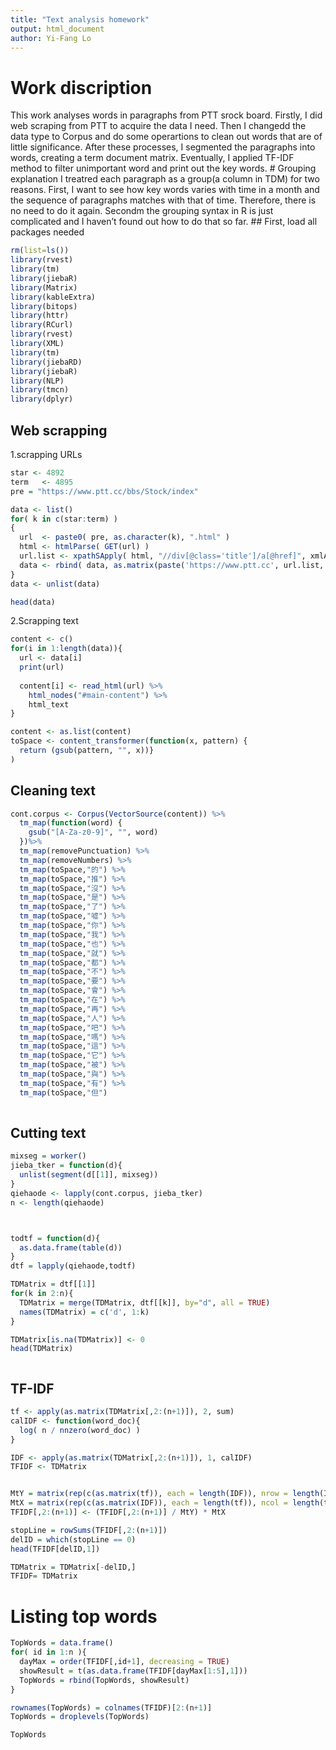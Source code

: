 ---
title: "Text analysis homework"
output: html_document
author: Yi-Fang Lo
---
# Work discription
This work analyses words in paragraphs from PTT srock board. Firstly, I did  web scraping from PTT to acquire the data I need. Then I changedd the data type to Corpus and do some operartions to clean out words that are of little significance. After these processes, I segmented the paragraphs into words, creating a term document matrix. Eventually, I applied TF-IDF method to filter unimportant word and print out the key words.
# Grouping explanation
I treatred each paragraph as a group(a column in TDM) for two reasons. First, I want to see how key words varies with time in a month and the sequence of paragraphs matches with that of time. Therefore, there is no need to do it again. Secondm the grouping syntax in R is just complicated and I haven't found out how to do that so far.
## First, load all packages needed

```{r}
rm(list=ls())
library(rvest)
library(tm)
library(jiebaR)
library(Matrix)
library(kableExtra)
library(bitops)
library(httr)
library(RCurl)
library(rvest)
library(XML)
library(tm)
library(jiebaRD)
library(jiebaR)
library(NLP)
library(tmcn)
library(dplyr)

```
## Web scrapping
 
 1.scrapping URLs
 
```{r}
star <- 4892 
term   <- 4895
pre = "https://www.ptt.cc/bbs/Stock/index"

data <- list()
for( k in c(star:term) )
{
  url  <- paste0( pre, as.character(k), ".html" )
  html <- htmlParse( GET(url) )
  url.list <- xpathSApply( html, "//div[@class='title']/a[@href]", xmlAttrs )
  data <- rbind( data, as.matrix(paste('https://www.ptt.cc', url.list, sep='')) )
}
data <- unlist(data)

head(data)


```

 2.Scrapping text

```{r}
content <- c()
for(i in 1:length(data)){
  url <- data[i]
  print(url)
  
  content[i] <- read_html(url) %>% 
    html_nodes("#main-content") %>%
    html_text
}

content <- as.list(content)
toSpace <- content_transformer(function(x, pattern) {
  return (gsub(pattern, "", x))}
)


```

## Cleaning text

```{r}
cont.corpus <- Corpus(VectorSource(content)) %>% 
  tm_map(function(word) { 
    gsub("[A-Za-z0-9]", "", word)
  })%>%
  tm_map(removePunctuation) %>%
  tm_map(removeNumbers) %>%
  tm_map(toSpace,"的") %>%
  tm_map(toSpace,"推") %>%
  tm_map(toSpace,"沒") %>%
  tm_map(toSpace,"是") %>%
  tm_map(toSpace,"了") %>%
  tm_map(toSpace,"噓") %>%
  tm_map(toSpace,"你") %>%
  tm_map(toSpace,"我") %>%
  tm_map(toSpace,"也") %>%
  tm_map(toSpace,"就") %>%
  tm_map(toSpace,"都") %>%
  tm_map(toSpace,"不") %>%
  tm_map(toSpace,"要") %>%
  tm_map(toSpace,"會") %>%
  tm_map(toSpace,"在") %>%
  tm_map(toSpace,"再") %>%
  tm_map(toSpace,"人") %>%
  tm_map(toSpace,"吧") %>%
  tm_map(toSpace,"嗎") %>%
  tm_map(toSpace,"這") %>%
  tm_map(toSpace,"它") %>%
  tm_map(toSpace,"被") %>%
  tm_map(toSpace,"與") %>%
  tm_map(toSpace,"有") %>%
  tm_map(toSpace,"但") 
 

```

## Cutting text

```{r}
mixseg = worker()
jieba_tker = function(d){ 
  unlist(segment(d[[1]], mixseg))
}
qiehaode <- lapply(cont.corpus, jieba_tker)
n <- length(qiehaode)



todtf = function(d){ 
  as.data.frame(table(d))
}
dtf = lapply(qiehaode,todtf) 

TDMatrix = dtf[[1]] 
for(k in 2:n){
  TDMatrix = merge(TDMatrix, dtf[[k]], by="d", all = TRUE)
  names(TDMatrix) = c('d', 1:k) 
}

TDMatrix[is.na(TDMatrix)] <- 0 
head(TDMatrix)



```

## TF-IDF

```{r}
tf <- apply(as.matrix(TDMatrix[,2:(n+1)]), 2, sum) 
calIDF <- function(word_doc){
  log( n / nnzero(word_doc) ) 
}

IDF <- apply(as.matrix(TDMatrix[,2:(n+1)]), 1, calIDF) 
TFIDF <- TDMatrix


MtY = matrix(rep(c(as.matrix(tf)), each = length(IDF)), nrow = length(IDF)) 
MtX = matrix(rep(c(as.matrix(IDF)), each = length(tf)), ncol = length(tf), byrow = TRUE)
TFIDF[,2:(n+1)] <- (TFIDF[,2:(n+1)] / MtY) * MtX

stopLine = rowSums(TFIDF[,2:(n+1)]) 
delID = which(stopLine == 0) 
head(TFIDF[delID,1]) 

TDMatrix = TDMatrix[-delID,] 
TFIDF= TDMatrix


```

# Listing top words

```{r}


TopWords = data.frame()
for( id in 1:n ){
  dayMax = order(TFIDF[,id+1], decreasing = TRUE) 
  showResult = t(as.data.frame(TFIDF[dayMax[1:5],1])) 
  TopWords = rbind(TopWords, showResult) 
}

rownames(TopWords) = colnames(TFIDF)[2:(n+1)]
TopWords = droplevels(TopWords)

TopWords

```

